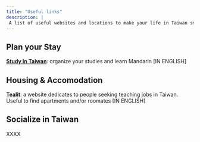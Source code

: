 ```yaml
---
title: "Useful links"
description: |
 A list of useful websites and locations to make your life in Taiwan smoother!
---
```



## Plan your Stay

<span style="color:#1D5287">[**Study In Taiwan**](https://www.studyintaiwan.org/)</span>: organize your studies and learn Mandarin [IN ENGLISH]

## Housing & Accomodation

<span style="color:#1D5287">[**Tealit**](https://tealit.com/)</span>: a website dedicates to people seeking  teaching jobs in Taiwan. Useful to find apartments and/or roomates [IN ENGLISH]

## Socialize in Taiwan

XXXX